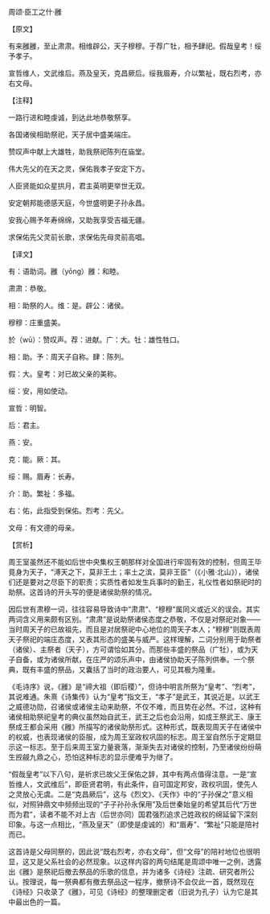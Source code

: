 

周颂·臣工之什·雝

【原文】

有来雝雝，至止肃肃。相维辟公，天子穆穆。于荐广牡，相予肆祀。假哉皇考！绥予孝子。

宣哲维人，文武维后。燕及皇天，克昌厥后。绥我眉寿，介以繁祉，既右烈考，亦右文母。

【注释】

一路行进和睦虔诚，到达此地恭敬祭享。

各国诸侯相助祭祀，天子居中盛美端庄。

赞叹声中献上大雄牲，助我祭祀陈列在庙堂。

伟大先父的在天之灵，保佑我孝子安定下方。

人臣贤能如众星拱月，君主英明更举世无双。

安定朝邦能德感天庭，今世盛明更子孙永昌。

安我心赐予年寿绵绵，又助我享受吉福无疆。

求保佑先父灵前长歌，求保佑先母灵前高唱。

【译文】

有：语助词。雝（yōng）雝：和睦。

肃肃：恭敬。

相：助祭的人。维：是。辟公：诸侯。

穆穆：庄重盛美。

於（wū）：赞叹声。荐：进献。广：大。牡：雄性牲口。

相：助。予：周天子自称。肆：陈列。

假：大。皇考：对已故父亲的美称。

绥：安，用如使动。

宣哲：明智。

后：君主。

燕：安。

克：能。厥：其。

绥：赐。眉寿：长寿。

介：助。繁祉：多福。

右：佑，此指受到保佑。烈考：先父。

文母：有文德的母亲。

【赏析】

周王室虽然还不能如后世中央集权王朝那样对全国进行牢固有效的控制，但周王毕竟身为天子，“溥天之下，莫非王土；率土之滨，莫非王臣”（《小雅·北山》），诸侯们还是要对之尽臣下的职责；实质性者如发生兵事时的勤王，礼仪性者如祭祀时的助祭。这首诗的开头写的便是诸侯助祭的情况。

因后世有肃穆一词，往往容易导致诗中“肃肃”、“穆穆”属同义或近义的误会。其实两词含义用来颇有区别。“肃肃”是说助祭诸侯态度之恭敬，不仅是对祭祀对象——当时周天子的已故祖先，而且是对居祭祀中心地位的周天子本人；“穆穆”则既表周天子祭祀的端庄态度，又表其形态的盛美与威严。这样理解，二词分别用于助祭者（诸侯）、主祭者（天子），方可谓恰如其分。而那些丰盛的祭品（广牡），或为天子自备，或为诸侯所献，在庄严的颂乐声中，由诸侯协助天子陈列供奉。一个祭典，既有丰盛的祭品，又囊括了当时的政治要人，可见其极为隆重。

《毛诗序》说，《雝》是“禘大祖（即后稷）”，但诗中明言所祭为“皇考”、“烈考”，其说难通。朱熹《诗集传》认为“皇考”指文王，“孝子”是武王，其说近是。以武王之威德功勋，召诸侯或诸侯主动来助祭，不仅不难，而且势在必然。不过，这种有诸侯相助祭祀皇考的典仪虽然始自武王，武王之后也会沿用，如成王祭武王、康王祭成王都会采用《雝》所描写的诸侯助祭形式。这种形式，既表现周天子在诸侯中的权威，也表现诸侯的臣服，成为周王室政权巩固的标志。周王室自然乐于定期显示这一标志。至于后来周王室力量衰落，渐渐失去对诸侯的控制，乃至诸侯纷纷萌生觊觎九鼎之心，恐怕这种标志的显示便难乎为继了。

“假哉皇考”以下八句，是祈求已故父王保佑之辞，其中有两点值得注意。一是“宣哲维人，文武维后”，即臣贤君明，有此条件，自可国定邦安，政权巩固，使先人之灵放心无虞。二是“克昌厥后”，这与《烈文》、《天作》中的“子孙保之”意义相似，对照钟鼎文中频频出现的“子子孙孙永保用”及后世秦始皇的希望其后代“万世而为君”，读者不能不对上古（后世亦同）国君强烈追求己姓政权的绵延留下深刻印象。与这一点相比，“燕及皇天”（即使是虔诚的）和“眉寿”、“繁祉”只能是陪衬而已。

这首诗是父母同祭的，因此说“既右烈考，亦右文母”，但“文母”的陪衬地位也很明显，这又是父系社会的必然现象。以这样内容的两句结尾是周颂中唯一之例，透露出《雝》是祭祀后撤去祭品的乐歌的信息，并为诸多《诗经》注疏、研究者所公认。按理说，每一祭典都有撤去祭品这一程序，撤祭诗不会仅此一首，既然现在《诗经》只收录了《雝》，可见《诗经》的整理删定者（旧说为孔子）认为它是其中最出色的一篇。

